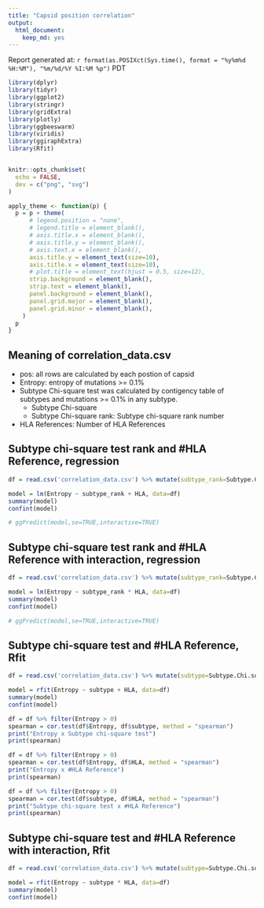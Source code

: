 ```yaml
---
title: "Capsid position correlation"
output:
  html_document:
    keep_md: yes
---
```


Report generated at: `r format(as.POSIXct(Sys.time(), format = "%y%m%d %H:%M"), "%m/%d/%Y %I:%M %p")` PDT

```r
library(dplyr)
library(tidyr)
library(ggplot2)
library(stringr)
library(gridExtra)
library(plotly)
library(ggbeeswarm)
library(viridis)
library(ggiraphExtra) 
library(Rfit)


knitr::opts_chunk$set(
  echo = FALSE,
  dev = c("png", "svg")
)

apply_theme <- function(p) {
  p = p + theme(
      # legend.position = "none",
      # legend.title = element_blank(),
      # axis.title.x = element_blank(),
      # axis.title.y = element_blank(),
      # axis.text.x = element_blank(),
      axis.title.y = element_text(size=10),
      axis.title.x = element_text(size=10),
      # plot.title = element_text(hjust = 0.5, size=12),
      strip.background = element_blank(),
      strip.text = element_blank(),
      panel.background = element_blank(),
      panel.grid.major = element_blank(),
      panel.grid.minor = element_blank(),
    )
  p
}


```

## Meaning of correlation_data.csv

- pos: all rows are calculated by each postion of capsid
- Entropy: entropy of mutations >= 0.1%
- Subtype Chi-square test was calculated by contigency table of subtypes and mutations >= 0.1% in any subtype.
  - Subtype Chi-square
  - Subtype Chi-square rank: Subtype chi-square rank number
- HLA References: Number of HLA References

## Subtype chi-square test rank and #HLA Reference, regression
```r
df = read.csv('correlation_data.csv') %>% mutate(subtype_rank=Subtype.Chi.square_rank, HLA=HLA.References)

model = lm(Entropy ~ subtype_rank + HLA, data=df)
summary(model)
confint(model)

# ggPredict(model,se=TRUE,interactive=TRUE)
```

## Subtype chi-square test rank and #HLA Reference with interaction, regression
```r
df = read.csv('correlation_data.csv') %>% mutate(subtype_rank=Subtype.Chi.square_rank, HLA=HLA.References)

model = lm(Entropy ~ subtype_rank * HLA, data=df)
summary(model)
confint(model)

# ggPredict(model,se=TRUE,interactive=TRUE)
```

## Subtype chi-square test and #HLA Reference, Rfit
```r
df = read.csv('correlation_data.csv') %>% mutate(subtype=Subtype.Chi.square, HLA=HLA.References)

model = rfit(Entropy ~ subtype + HLA, data=df)
summary(model)
confint(model)

df = df %>% filter(Entropy > 0)
spearman = cor.test(df$Entropy, df$subtype, method = "spearman")
print("Entropy x Subtype chi-square test")
print(spearman)

df = df %>% filter(Entropy > 0)
spearman = cor.test(df$Entropy, df$HLA, method = "spearman")
print("Entropy x #HLA Reference")
print(spearman)

df = df %>% filter(Entropy > 0)
spearman = cor.test(df$subtype, df$HLA, method = "spearman")
print("Subtype chi-square test x #HLA Reference")
print(spearman)

```

## Subtype chi-square test and #HLA Reference with interaction, Rfit
```r
df = read.csv('correlation_data.csv') %>% mutate(subtype=Subtype.Chi.square, HLA=HLA.References)

model = rfit(Entropy ~ subtype * HLA, data=df)
summary(model)
confint(model)
```

<!-- ## Subtype chi-square test and HLA chi-square test mean, Rfit -->

<!-- Positions without HLA Chi-square test were treated as 0. -->

<!-- ```{r sct-hct-mean} -->
<!-- adf = read.csv('correlation_data.csv') %>%  -->
<!--   mutate(subtype=Subtype.Chi.square, HLA=HLA.Chi.square.mean) %>% -->
<!--   mutate(HLA=replace_na(HLA, 0)) -->

<!-- model = rfit(Entropy ~ subtype + HLA, data=df) -->
<!-- summary(model) -->
<!-- confint(model) -->

<!-- df = df %>% filter(Entropy > 0)  -->
<!-- spearman = cor.test(df$Entropy, df$HLA, method = "spearman") -->
<!-- print("Entropy x HLA chi-square test mean") -->
<!-- print(spearman) -->
<!-- ``` -->

<!-- ## Subtype chi-square test and HLA chi-square test mean with interaction, Rfit -->

<!-- Positions without HLA Chi-square test were treated as 0. -->

<!-- ```{r sct-hct-mean-inter} -->
<!-- df = read.csv('correlation_data.csv') %>%  -->
<!--   mutate(subtype=Subtype.Chi.square, HLA=HLA.Chi.square.mean) %>% -->
<!--   mutate(HLA=replace_na(HLA, 0)) -->

<!-- model = rfit(Entropy ~ subtype * HLA, data=df) -->
<!-- summary(model) -->
<!-- confint(model) -->
<!-- ``` -->

<!-- ## Subtype chi-square test and HLA chi-square test sum, Rfit -->

<!-- Positions without HLA Chi-square test were treated as 0. -->

<!-- ```{r sct-hct-sum} -->
<!-- df = read.csv('correlation_data.csv') %>%  -->
<!--   mutate(subtype=Subtype.Chi.square, HLA=HLA.Chi.square.sum) %>% -->
<!--   mutate(HLA=replace_na(HLA, 0)) -->

<!-- model = rfit(Entropy ~ subtype + HLA, data=df) -->
<!-- summary(model) -->
<!-- confint(model) -->

<!-- df = df %>% filter(Entropy > 0) -->
<!-- spearman = cor.test(df$Entropy, df$HLA, method = "spearman") -->
<!-- print("Entropy x HLA chi-square test sum") -->
<!-- print(spearman) -->
<!-- ``` -->

<!-- ## Subtype chi-square test and HLA chi-square test sum with interaction, Rfit -->

<!-- Positions without HLA Chi-square test were treated as 0. -->

<!-- ```{r sct-hct-sum-inter} -->
<!-- df = read.csv('correlation_data.csv') %>%  -->
<!--   mutate(subtype=Subtype.Chi.square, HLA=HLA.Chi.square.sum) %>% -->
<!--   mutate(HLA=replace_na(HLA, 0)) -->

<!-- model = rfit(Entropy ~ subtype * HLA, data=df) -->
<!-- summary(model) -->
<!-- confint(model) -->
<!-- ``` -->


<!-- ## Subtype chi-square test and HLA chi-square test median, Rfit -->

<!-- Positions without HLA Chi-square test were treated as 0. -->

<!-- ```{r sct-hct-median} -->
<!-- df = read.csv('correlation_data.csv') %>%  -->
<!--   mutate(subtype=Subtype.Chi.square, HLA=HLA.Chi.square.median) %>% -->
<!--   mutate(HLA=replace_na(HLA, 0)) -->

<!-- model = rfit(Entropy ~ subtype + HLA, data=df) -->
<!-- summary(model) -->
<!-- confint(model) -->

<!-- df = df %>% filter(Entropy > 0) -->
<!-- spearman = cor.test(df$Entropy, df$HLA, method = "spearman") -->
<!-- print("Entropy x HLA chi-square test median") -->
<!-- print(spearman) -->
<!-- ``` -->

<!-- ## Subtype chi-square test and HLA chi-square test median with interaction, Rfit -->

<!-- Positions without HLA Chi-square test were treated as 0. -->

<!-- ```{r sct-hct-median-inter} -->
<!-- df = read.csv('correlation_data.csv') %>%  -->
<!--   mutate(subtype=Subtype.Chi.square, HLA=HLA.Chi.square.median) %>% -->
<!--   mutate(HLA=replace_na(HLA, 0)) -->

<!-- model = rfit(Entropy ~ subtype * HLA, data=df) -->
<!-- summary(model) -->
<!-- confint(model) -->
<!-- ``` -->
